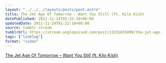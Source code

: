 ```yaml
---
layout: "../../../layouts/posts/post.astro"
title: The Jet Age Of Tomorrow - Want You Still (ft. Kilo Kish)
datePublished: 2011-11-24T01:22:10+00:00
updatedDate: 2011-11-24T01:22:10+00:00
source: tumblr stream
tumblrUrl: https://stream.anglepoised.com/post/13231055809/the-jet-age-of-tomorrow-want-you-still-ft-kilo
tags: ["linklog"]
format: "video"
---
```



<YouTube id="https://www.youtube.com/watch?v=yLjH68u9ps4" />

[The Jet Age Of Tomorrow &#8211; Want You Still (ft. Kilo Kish)][1]

[1]: https://www.youtube.com/watch?v=yLjH68u9ps4
